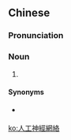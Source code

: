 {{also|人工神经网络}}
==Chinese==
{{zh-forms|s=人工神经网络|type=24}}

===Pronunciation===
{{zh-pron
|m=réngōng shénjīngwǎngluò
|c=jan4 gung1 san4 ging1 mong5 lok3
|cat=n
}}

===Noun===
{{zh-noun}}

# {{lb|zh|Mainland China|Hong Kong}} {{w|artificial neural network}}

====Synonyms====
* {{qualifier|Taiwan}} {{zh-l|類神經網路}}

[[ko:人工神經網絡]]